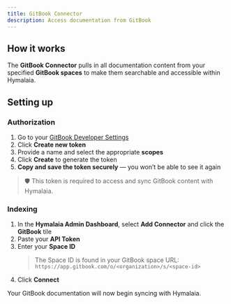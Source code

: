 ```yaml
---
title: GitBook Connector
description: Access documentation from GitBook
---
```


## How it works

The **GitBook Connector** pulls in all documentation content from your specified **GitBook spaces** to make them searchable and accessible within Hymalaia.

## Setting up

### Authorization

1. Go to your [GitBook Developer Settings](https://app.gitbook.com/account/developer)
2. Click **Create new token**
3. Provide a name and select the appropriate **scopes**
4. Click **Create** to generate the token
5. **Copy and save the token securely** — you won’t be able to see it again

> 🛡️ This token is required to access and sync GitBook content with Hymalaia.

### Indexing

1. In the **Hymalaia Admin Dashboard**, select **Add Connector** and click the **GitBook** tile
2. Paste your **API Token**
3. Enter your **Space ID**  
   > The Space ID is found in your GitBook space URL:  
   > `https://app.gitbook.com/o/<organization>/s/<space-id>`
4. Click **Connect**

Your GitBook documentation will now begin syncing with Hymalaia.
